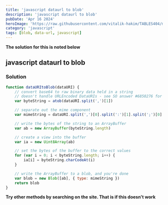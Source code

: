 ```yaml
---
title: 'javascript dataurl to blob'
description: 'javascript dataurl to blob'
pubDate: 'Apr 16 2024'
heroImage: 'https://raw.githubusercontent.com/vitalik-hakim/TABLES404/main/error_b/JavaScript.png'
category: 'javascript'
tags: [blob, data-url, javascript]
---
```


**The solution for this is noted below**

## javascript dataurl to blob

### Solution

```javascript
function dataURItoBlob(dataURI) {
	// convert base64 to raw binary data held in a string
	// doesn't handle URLEncoded DataURIs - see SO answer #6850276 for code that does this
	var byteString = atob(dataURI.split(',')[1])

	// separate out the mime component
	var mimeString = dataURI.split(',')[0].split(':')[1].split(';')[0]

	// write the bytes of the string to an ArrayBuffer
	var ab = new ArrayBuffer(byteString.length)

	// create a view into the buffer
	var ia = new Uint8Array(ab)

	// set the bytes of the buffer to the correct values
	for (var i = 0; i < byteString.length; i++) {
		ia[i] = byteString.charCodeAt(i)
	}

	// write the ArrayBuffer to a blob, and you're done
	var blob = new Blob([ab], { type: mimeString })
	return blob
}
```

**Try other methods by searching on the site. That is if this doesn't work**
